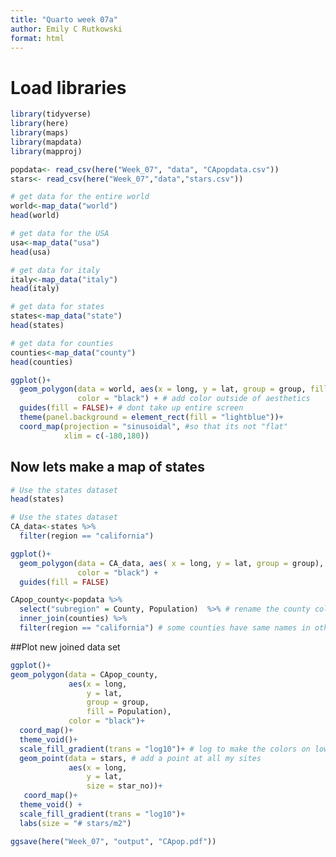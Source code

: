 ```yaml
---
title: "Quarto week 07a"
author: Emily C Rutkowski
format: html
---
```


# Load libraries

```r
library(tidyverse)
library(here)
library(maps)
library(mapdata)
library(mapproj)
```

```r
popdata<- read_csv(here("Week_07", "data", "CApopdata.csv"))
stars<- read_csv(here("Week_07","data","stars.csv"))
```

```r
# get data for the entire world
world<-map_data("world")
head(world)
```

```r
# get data for the USA
usa<-map_data("usa")
head(usa)
```

```r
# get data for italy
italy<-map_data("italy")
head(italy)
```

```r
# get data for states
states<-map_data("state")
head(states)
```

```r
# get data for counties
counties<-map_data("county")
head(counties)
```

```r
ggplot()+
  geom_polygon(data = world, aes(x = long, y = lat, group = group, fill = region),# make sure to add group=group
               color = "black") + # add color outside of aesthetics 
  guides(fill = FALSE)+ # dont take up entire screen 
  theme(panel.background = element_rect(fill = "lightblue"))+
  coord_map(projection = "sinusoidal", #so that its not "flat"
            xlim = c(-180,180))
```

## Now lets make a map of states
```r
# Use the states dataset
head(states)
```

```r
# Use the states dataset
CA_data<-states %>%
  filter(region == "california")
```

```r
ggplot()+
  geom_polygon(data = CA_data, aes( x = long, y = lat, group = group),
               color = "black") +
  guides(fill = FALSE)
```

```r
CApop_county<-popdata %>%
  select("subregion" = County, Population)  %>% # rename the county col
  inner_join(counties) %>%
  filter(region == "california") # some counties have same names in other states
```
##Plot new joined data set 
```r
ggplot()+
geom_polygon(data = CApop_county, 
             aes(x = long, 
                 y = lat, 
                 group = group,
                 fill = Population),
             color = "black")+
  coord_map()+
  theme_void()+
  scale_fill_gradient(trans = "log10")+ # log to make the colors on lower gradient scale otherwise la looks much diff than other counties
  geom_point(data = stars, # add a point at all my sites
             aes(x = long,
                 y = lat,
                 size = star_no))+
   coord_map()+
  theme_void() +
  scale_fill_gradient(trans = "log10")+
  labs(size = "# stars/m2")

ggsave(here("Week_07", "output", "CApop.pdf"))
```

